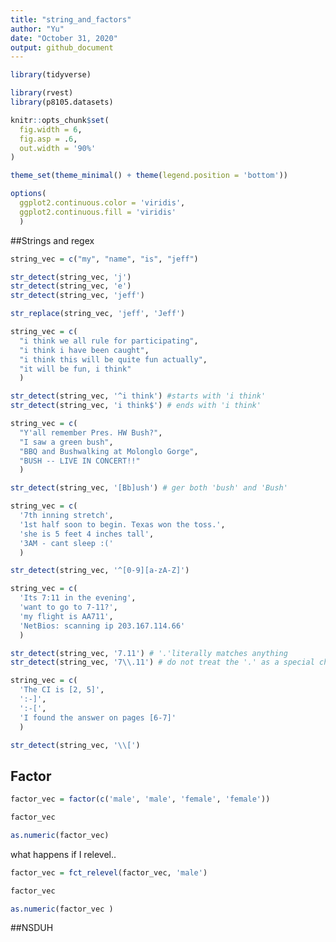 ```yaml
---
title: "string_and_factors"
author: "Yu"
date: "October 31, 2020"
output: github_document
---
```


```r
library(tidyverse)

library(rvest)
library(p8105.datasets)

knitr::opts_chunk$set(
  fig.width = 6,
  fig.asp = .6,
  out.width = '90%'
)

theme_set(theme_minimal() + theme(legend.position = 'bottom'))

options(
  ggplot2.continuous.color = 'viridis',
  ggplot2.continuous.fill = 'viridis'
  )
```


##Strings and regex

```r
string_vec = c("my", "name", "is", "jeff")

str_detect(string_vec, 'j')
str_detect(string_vec, 'e')
str_detect(string_vec, 'jeff')

str_replace(string_vec, 'jeff', 'Jeff')
```


```r
string_vec = c(
  "i think we all rule for participating",
  "i think i have been caught",
  "i think this will be quite fun actually",
  "it will be fun, i think"
  )

str_detect(string_vec, '^i think') #starts with 'i think'
str_detect(string_vec, 'i think$') # ends with 'i think'

```

```r
string_vec = c(
  "Y'all remember Pres. HW Bush?",
  "I saw a green bush",
  "BBQ and Bushwalking at Molonglo Gorge",
  "BUSH -- LIVE IN CONCERT!!"
  )

str_detect(string_vec, '[Bb]ush') # ger both 'bush' and 'Bush'
```

```r
string_vec = c(
  '7th inning stretch',
  '1st half soon to begin. Texas won the toss.',
  'she is 5 feet 4 inches tall',
  '3AM - cant sleep :('
  )

str_detect(string_vec, '^[0-9][a-zA-Z]')
```

```r
string_vec = c(
  'Its 7:11 in the evening',
  'want to go to 7-11?',
  'my flight is AA711',
  'NetBios: scanning ip 203.167.114.66'
  )

str_detect(string_vec, '7.11') # '.'literally matches anything
str_detect(string_vec, '7\\.11') # do not treat the '.' as a special character
```


```r
string_vec = c(
  'The CI is [2, 5]',
  ':-]',
  ':-[',
  'I found the answer on pages [6-7]'
  )

str_detect(string_vec, '\\[')
```


## Factor

```r
factor_vec = factor(c('male', 'male', 'female', 'female'))

factor_vec

as.numeric(factor_vec)
```

what happens if I relevel..

```r
factor_vec = fct_relevel(factor_vec, 'male')

factor_vec

as.numeric(factor_vec )
```


##NSDUH


